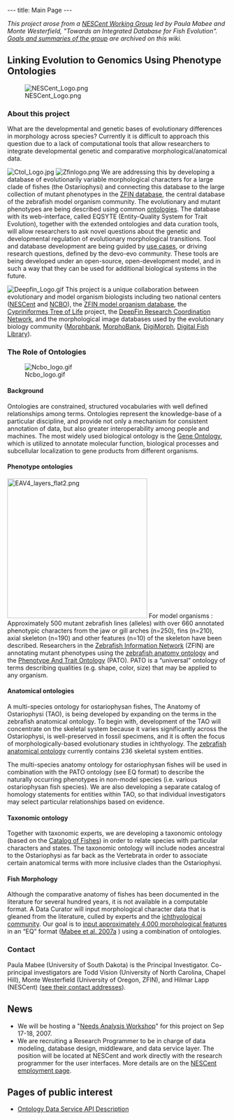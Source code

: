 ---
title: Main Page
---

{{EventBox1|We will be hosting a "[[Needs_Analysis_Workshop|Needs Analysis Workshop]]" for this project on Sep 17-18, 2007.}}

''This project arose from a [http://www.nescent.org/science/workinggroup.php NESCent Working Group] led by Paula Mabee and Monte Westerfield, "Towards an Integrated Database for Fish Evolution". [[Fish Evolution Working Group|Goals and summaries of the group]] are archived on this wiki.''

==Linking Evolution to Genomics Using Phenotype Ontologies==

[[Image:NESCent Logo.png|right]] 
===About this project===

What are the developmental and genetic bases of evolutionary differences in morphology across species?  Currently it is difficult to approach this question due to a lack of computational tools that allow researchers to integrate developmental genetic and comparative morphological/anatomical data.  

[[Image:Ctol Logo.jpg|right]] [[Image:Zfinlogo.png|left]] We are addressing this by developing a database of evolutionarily variable morphological characters for a large clade of fishes (the Ostariophysi) and connecting this database to the large collection of mutant phenotypes in the [http://zfin.org ZFIN database], the central database of the zebrafish model organism community. The evolutionary and mutant phenotypes are being described using common [[#The_Role_of_Ontologies|ontologies]].  The database with its web-interface, called EQSYTE (Entity-Quality System for Trait Evolution), together with the extended ontologies and data curation tools, will allow researchers to ask novel questions about the genetic and developmental regulation of evolutionary morphological transitions. Tool and database development are being guided by [http://en.wikipedia.org/wiki/Use_case use cases], or driving research questions, defined by the devo-evo community.  These tools are being developed under an open-source, open-development model, and in such a way that they can be used for additional biological systems in the future.

[[Image:Deepfin Logo.gif|right]] This project is a unique collaboration between evolutionary and model organism biologists including two national centers ([http://www.nescent.org NESCent] and [http://www.bioontology.org NCBO]), the [http://zfin.org ZFIN model organism database], the [http://bio.slu.edu/mayden/cypriniformes/home.html Cypriniformes Tree of Life] project, the [http://www.deepfin.org/ DeepFin Research Coordination Network], and the morphological image databases used by the evolutionary biology community ([http://www.morphbank.net/ Morphbank], [http://morphobank.geongrid.org/ MorphoBank], [http://digimorph.org/ DigiMorph], [http://www.digitalfishlibrary.org/ Digital Fish Library]).

===The Role of Ontologies===
[[Image:Ncbo logo.gif|right]] 
====Background====

Ontologies are constrained, structured vocabularies with well defined relationships among terms. Ontologies represent the knowledge-base of a particular discipline, and provide not only a mechanism for consistent annotation of data, but also greater interoperability among people and machines. The most widely used biological ontology is the [http://www.geneontology.org Gene Ontology], which is utilized to annotate molecular function, biological processes and subcellular localization to gene products from different organisms.

====Phenotype ontologies==== 

[[Image:EAV4_layers_flat2.png|right|320px]] For model organisms : Approximately 500 mutant zebrafish lines (alleles) with over 660 annotated phenotypic characters from the jaw or gill arches (n=250), fins (n=210), axial skeleton (n=190) and other features (n=10) of the skeleton have been described. Researchers in the [http://www.zfin.org Zebrafish Information Network] (ZFIN) are annotating mutant phenotypes using the [http://obofoundry.org/cgi-bin/detail.cgi?id=zebrafish_anatomy&title=Zebrafish%20anatomy%20and%20development zebrafish anatomy ontology] and the [http://www.bioontology.org/wiki/index.php/PATO:Main_Page Phenotype And Trait Ontology] (PATO). PATO is a “universal” ontology of terms describing qualities (e.g. shape, color, size) that may be applied to any organism.

====Anatomical ontologies====

A multi-species ontology for ostariophysan fishes, The Anatomy of Ostariophysi <!-- or: The Anatomical Ontology --> (TAO), is being developed by expanding on the terms in the zebrafish anatomical ontology.  To begin with, development of the TAO will concentrate on the skeletal system because it varies significantly across the Ostariophysi, is well-preserved in fossil specimens, and it is often the focus of morphologically-based evolutionary studies in ichthyology.  The [http://zfin.org/zf_info/anatomy/dict/sum.html zebrafish anatomical ontology] currently contains 236 skeletal system entities. 

The multi-species anatomy ontology for ostariophysan fishes will be used in combination with the PATO ontology (see EQ format) to describe the naturally occurring phenotypes in non-model species (i.e. various ostariophysan fish species).  We are also developing a separate catalog of homology statements for entities within TAO, so that individual investigators may select particular relationships based on evidence.

====Taxonomic ontology====

Together with taxonomic experts, we are developing a taxonomic ontology (based on the [http://www.calacademy.org/RESEARCH/ichthyology/catalog/fishcatsearch.html Catalog of Fishes]) in order to relate species with particular characters and states.  The taxonomic ontology will include nodes ancestral to the Ostariophysi as far back as the Vertebrata in order to associate certain anatomical terms with more inclusive clades than the Ostariophysi.  

====Fish Morphology====

Although the comparative anatomy of fishes has been documented in the literature for several hundred years, it is not available in a computable format.  A Data Curator will input morphological character data that is gleaned from the literature, culled by experts and the [http://www.deepfin.org/ ichthyological community].  Our goal is to [[Morphology|input approximately 4,000 morphological features]] in an “EQ” format ([[Media:TREE Mabee.pdf|Mabee et al. 2007a]]<!--; Mabee et al. 2007 in process-->) using a combination of ontologies.

===Contact===

Paula Mabee (University of South Dakota) is the Principal Investigator. Co-principal investigators are Todd Vision (University of North Carolina, Chapel Hill), Monte Westerfield (University of Oregon, ZFIN), and Hilmar Lapp (NESCent) ([[Contact|see their contact addresses]]).

==News==

* We will be hosting a "[[Needs_Analysis_Workshop|Needs Analysis Workshop]]" for this project on Sep 17-18, 2007.
* We are recruiting a Research Programmer to be in charge of data modeling, database design, middleware, and data service layer. The position will be located at NESCent and work directly with the research programmer for the user interfaces. More details are on the [http://www.nescent.org/about/employment.php#datamodeling NESCent employment page].

==Pages of public interest==

* [[Ontology_Data_Service_API|Ontology Data Service API Description]]
